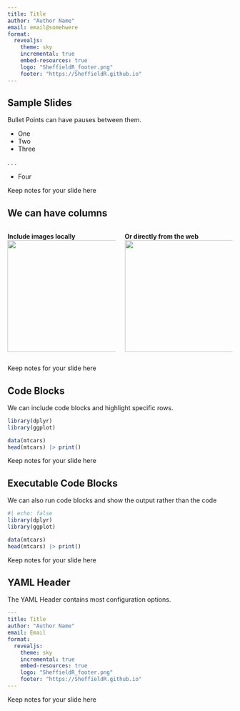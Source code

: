 ```yaml
---
title: Title
author: "Author Name"
email: email@somehwere
format:
  revealjs:
    theme: sky
    incremental: true
    embed-resources: true
    logo: "SheffieldR_footer.png"
    footer: "https://SheffieldR.github.io"
---
```


::: {.incremental}

## Sample Slides

Bullet Points can have pauses between them.

* One
* Two
* Three

. . .

* Four

:::
::: {.notes}

Keep notes for your slide here

:::

::: {.incremental'}

## We can have columns

:::: {.columns}

::: {.column width="50%"}

**Include images locally**
![](SheffieldR_footer.png){width=250}
:::
::: {.column width="50%"}
**Or directly from the web**
![](https://live.staticflickr.com/65535/52358555065_6a2abf6ef5_k.jpg){width=250}
:::
::::
:::
::: {.notes}

Keep notes for your slide here

:::

::: {.incremental}

## Code Blocks

We can include code blocks and highlight specific rows.

```.R
library(dplyr)
library(ggplot)

data(mtcars)
head(mtcars) |> print()
```

:::
::: {.notes}

Keep notes for your slide here

:::

::: {.incremental}

## Executable Code Blocks

We can also run code blocks and show the output rather than the code

```.R
#| echo: false
library(dplyr)
library(ggplot)

data(mtcars)
head(mtcars) |> print()
```

:::
::: {.notes}
Keep notes for your slide here
:::

::: {.incremental}

## YAML Header

The YAML Header contains most configuration options.

```.yaml
---
title: Title
author: "Author Name"
email: Email
format:
  revealjs:
    theme: sky
    incremental: true
    embed-resources: true
    logo: "SheffieldR_footer.png"
    footer: "https://SheffieldR.github.io"
---
```

:::
::: {.notes}
Keep notes for your slide here
:::
